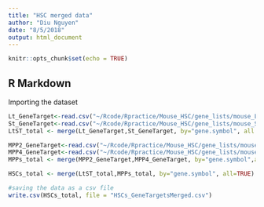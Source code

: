 ```yaml
---
title: "HSC merged data"
author: "Diu Nguyen"
date: "8/5/2018"
output: html_document
---
```


```r
knitr::opts_chunk$set(echo = TRUE)
```

## R Markdown
Importing the dataset

```r
Lt_GeneTarget<-read.csv("~/Rcode/Rpractice/Mouse_HSC/gene_lists/mouse_LT_snp_filtered_dedupped_genelist.csv")
St_GeneTarget<-read.csv("~/Rcode/Rpractice/Mouse_HSC/gene_lists/mouse_ST_snp_filtered_dedupped_genelist.csv")
LtST_total <- merge(Lt_GeneTarget,St_GeneTarget, by="gene.symbol", all = TRUE)

MPP2_GeneTarget<-read.csv("~/Rcode/Rpractice/Mouse_HSC/gene_lists/mouse_MPP2_snp_filtered_dedupped_genelist.csv")
MPP4_GeneTarget<-read.csv("~/Rcode/Rpractice/Mouse_HSC/gene_lists/mouse_MPP4_snp_filtered_dedupped_genelist.csv")
MPPs_total <- merge(MPP2_GeneTarget,MPP4_GeneTarget, by="gene.symbol",all=TRUE)

HSCs_total <- merge(LtST_total,MPPs_total, by="gene.symbol", all=TRUE)

```


```r
#saving the data as a csv file
write.csv(HSCs_total, file = "HSCs_GeneTargetsMerged.csv")
```
